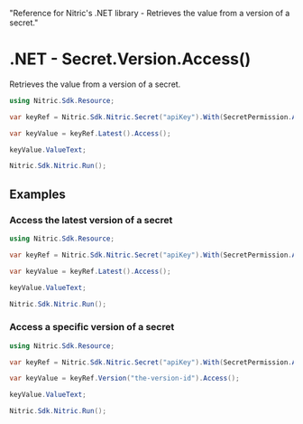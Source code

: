   "Reference for Nitric's .NET library - Retrieves the value from a version of a secret."

# .NET - Secret.Version.Access()

Retrieves the value from a version of a secret.

```csharp
using Nitric.Sdk.Resource;

var keyRef = Nitric.Sdk.Nitric.Secret("apiKey").With(SecretPermission.Accessing);

var keyValue = keyRef.Latest().Access();

keyValue.ValueText;

Nitric.Sdk.Nitric.Run();
```

## Examples

### Access the latest version of a secret

```csharp
using Nitric.Sdk.Resource;

var keyRef = Nitric.Sdk.Nitric.Secret("apiKey").With(SecretPermission.Accessing);

var keyValue = keyRef.Latest().Access();

keyValue.ValueText;

Nitric.Sdk.Nitric.Run();
```

### Access a specific version of a secret

```csharp
using Nitric.Sdk.Resource;

var keyRef = Nitric.Sdk.Nitric.Secret("apiKey").With(SecretPermission.Accessing);

var keyValue = keyRef.Version("the-version-id").Access();

keyValue.ValueText;

Nitric.Sdk.Nitric.Run();
```
